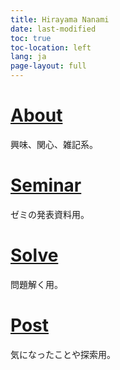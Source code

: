 ```yaml
---
title: Hirayama Nanami
date: last-modified
toc: true
toc-location: left
lang: ja
page-layout: full
---
```


# [About](/about.html)
興味、関心、雑記系。

# [Seminar](/seminar.html)
ゼミの発表資料用。

# [Solve](/solve.html)
問題解く用。

# [Post](/post.html)
気になったことや探索用。


